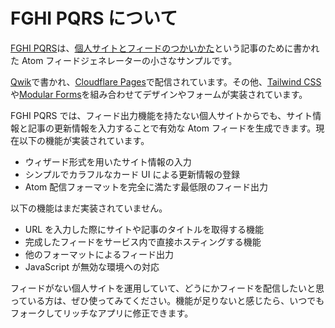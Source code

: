 # FGHI PQRS について

[FGHI PQRS](https://github.com/amane-katagiri/fghi-pqrs)は、[個人サイトとフィードのつかいかた](https://ama.ne.jp/post/feed-and-you/)という記事のために書かれた Atom フィードジェネレーターの小さなサンプルです。

[Qwik](https://qwik.builder.io/)で書かれ、[Cloudflare Pages](https://pages.cloudflare.com/)で配信されています。その他、[Tailwind CSS](https://tailwindcss.com/)や[Modular Forms](https://modularforms.dev/)を組み合わせてデザインやフォームが実装されています。

FGHI PQRS では、フィード出力機能を持たない個人サイトからでも、サイト情報と記事の更新情報を入力することで有効な Atom フィードを生成できます。現在以下の機能が実装されています。

- ウィザード形式を用いたサイト情報の入力
- シンプルでカラフルなカード UI による更新情報の登録
- Atom 配信フォーマットを完全に満たす最低限のフィード出力

以下の機能はまだ実装されていません。

- URL を入力した際にサイトや記事のタイトルを取得する機能
- 完成したフィードをサービス内で直接ホスティングする機能
- 他のフォーマットによるフィード出力
- JavaScript が無効な環境への対応

フィードがない個人サイトを運用していて、どうにかフィードを配信したいと思っている方は、ぜひ使ってみてください。機能が足りないと感じたら、いつでもフォークしてリッチなアプリに修正できます。
